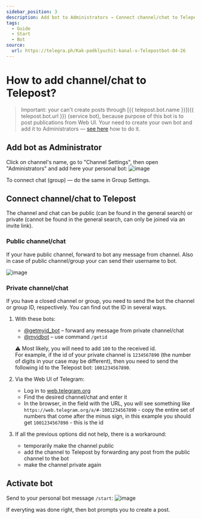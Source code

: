 ```yaml
---
sidebar_position: 3
description: Add bot to Administrators → Connect channel/chat to Telepost → Activate bot
tags:
  - Guide
  - Start
  - Bot
source:
  url: https://telegra.ph/Kak-podklyuchit-kanal-v-Telepostbot-04-26
---
```


# How to add channel/chat to Telepost?

> Important: your can't create posts through [{{ telepost.bot.name }}]({{ telepost.bot.url }}) (service bot), because purpose of this bot is to post publications from Web UI. Your need to create your own bot and add it to Administrators — [see here](personal-bot-for-telepost.mdx) how to do it.

## Add bot as Administrator

Click on channel's name, go to "Channel Settings", then open "Administrators" and add here your personal bot:
![image](https://user-images.githubusercontent.com/24430718/106523003-91be5d00-64f1-11eb-8191-660547d33a9c.png)

To connect chat (group) — do the same in Group Settings.

## Connect channel/chat to Telepost

The channel and chat can be public (can be found in the general search) or private (cannot be found in the general search, can only be joined via an invite link).

### Public channel/chat

If your have public channel, forward to bot any message from channel. Also in case of public channel/group your can send their username to bot.

![image](https://user-images.githubusercontent.com/24430718/106523817-be26a900-64f2-11eb-8396-f31931dc63f0.png)

### Private channel/chat

If you have a closed channel or group, you need to send the bot the channel or group ID, respectively. You can find out the ID in several ways.

1. With these bots:
   * [@getmyid_bot](https://t.me/getmyid_bot) – forward any message from private channel/chat
   * [@myidbot](https://t.me/myidbot) – use command `/getid`

   ⚠️ Most likely, you will need to add `100` to the received id.  
   For example, if the id of your private channel is `1234567890` (the number of digits in your case may be different), then you need to send the following id to the Telepost bot: `1001234567890`.

1. Via the Web UI of Telegram:
   * Log in to [web.telegram.org](https://web.telegram.org/)
   * Find the desired channel/chat and enter it
   * In the browser, in the field with the URL, you will see something like `https://web.telegram.org/a/#-1001234567890` - copy the entire set of numbers that come after the minus sign, in this example you should get `1001234567890` - this is the id

1. If all the previous options did not help, there is a workaround:
   * temporarily make the channel public
   * add the channel to Telepost by forwarding any post from the public channel to the bot
   * make the channel private again

## Activate bot

Send to your personal bot message `/start`:
![image](https://user-images.githubusercontent.com/24430718/106523926-edd5b100-64f2-11eb-8600-408607e7346c.png)

If everyting was done right, then bot prompts you to create a post.
